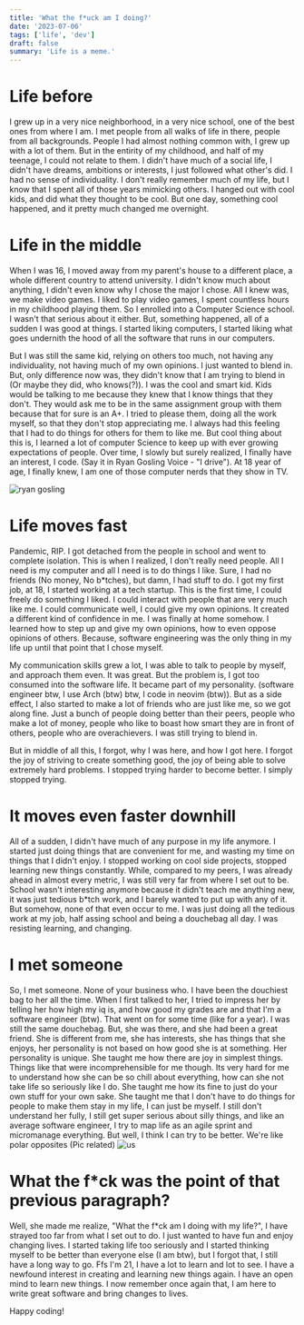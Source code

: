 ```yaml
---
title: 'What the f*uck am I doing?'
date: '2023-07-06'
tags: ['life', 'dev']
draft: false
summary: 'Life is a meme.'
---
```


# Life before

I grew up in a very nice neighborhood, in a very nice school, one of the best ones from where I am. I met people from all walks of life in there, people from all backgrounds.
People I had almost nothing common with, I grew up with a lot of them. But in the entirity of my childhood, and half of my teenage, I could not relate to them. I didn't have much
of a social life, I didn't have dreams, ambitions or interests, I just followed what other's did. I had no sense of individuality. I don't really remember much of my life, but I know
that I spent all of those years mimicking others. I hanged out with cool kids, and did what they thought to be cool. But one day, something cool happened, and it pretty much changed me overnight.

# Life in the middle

When I was 16, I moved away from my parent's house to a different place, a whole different country to attend university. I didn't know much about anything, I didn't even know why I chose the major I chose.
All I knew was, we make video games. I liked to play video games, I spent countless hours in my childhood playing them. So I enrolled into a Computer Science school. I wasn't that serious about it either.
But, something happened, all of a sudden I was good at things. I started liking computers, I started liking what goes undernith the hood of all the software that runs in our computers.

But I was still the same kid, relying on others too much, not having any individuality, not having much of my own opinions. I just wanted to blend in. But, only difference now was, they didn't know that I am trying to blend in (Or maybe they did, who knows(?)).
I was the cool and smart kid. Kids would be talking to me because they knew that I know things that they don't. They would ask me to be in the same assignment group with them because that for sure is an A+. I tried
to please them, doing all the work myself, so that they don't stop appreciating me. I always had this feeling that I had to do things for others for them to like me. But cool thing about this is, I learned a lot of computer Science
to keep up with ever growing expectations of people. Over time, I slowly but surely realized, I finally have an interest, I code. (Say it in Ryan Gosling Voice - "I drive"). At 18 year of age, I finally knew, I am one of those computer
nerds that they show in TV.

![ryan gosling](https://i0.wp.com/bamfstyle.com/wp-content/uploads/2016/12/drive-main.jpg?ssl=1)

# Life moves fast

Pandemic, RIP. I got detached from the people in school and went to complete isolation. This is when I realized, I don't really need people. All I need is my computer and all I need is to do things I like.
Sure, I had no friends (No money, No b\*tches), but damn, I had stuff to do. I got my first job, at 18, I started working at a tech startup. This is the first time, I could freely do something I liked. I could interact with people that
are very much like me. I could communicate well, I could give my own opinions. It created a different kind of confidence in me. I was finally at home somehow. I learned how to step up and give my own opinions, how to even oppose opinions of
others. Because, software engineering was the only thing in my life up until that point that I chose myself.

My communication skills grew a lot, I was able to talk to people by myself, and approach them even. It was great. But the problem is, I got too consumed into the software life. It became part of my personality.
(software engineer btw, I use Arch (btw) btw, I code in neovim (btw)). But as a side effect, I also started to make a lot of friends who are just like me, so we got along fine. Just a bunch of people doing better than their peers, people
who make a lot of money, people who like to boast how smart they are in front of others, people who are overachievers. I was still trying to blend in.

But in middle of all this, I forgot, why I was here, and how I got here. I forgot the joy of striving to create something good, the joy of being able to solve extremely hard problems. I stopped trying harder to become better. I simply stopped trying.

# It moves even faster downhill

All of a sudden, I didn't have much of any purpose in my life anymore. I started just doing things that are convenient for me, and wasting my time on things that I didn't enjoy. I stopped
working on cool side projects, stopped learning new things constantly. While, compared to my peers, I was already ahead in almost every metric, I was still very far from where I set out to be.
School wasn't interesting anymore because it didn't teach me anything new, it was just tedious b\*tch work, and I barely wanted to put up with any of it. But somehow, none of that even occur to me.
I was just doing all the tedious work at my job, half assing school and being a douchebag all day. I was resisting learning, and changing.

# I met someone

So, I met someone. None of your business who. I have been the douchiest bag to her all the time. When I first talked to her, I tried to impress her by telling her how high my iq is, and how good my grades are and that I'm a software engineer (btw).
That went on for some time (like for a year). I was still the same douchebag. But, she was there, and she had been a great friend. She is different from me, she has interests, she has things that she enjoys, her personality is not based on how good she is at something.
Her personality is unique. She taught me how there are joy in simplest things. Things like that were incomprehensible for me though. Its very hard for me to understand how she can be so chill about everything, how can she not take life so seriously like I do. She taught me how its fine to just do your own stuff for your own sake.
She taught me that I don't have to do things for people to make them stay in my life, I can just be myself. I still don't understand her fully, I still get super serious about silly things, and like an average software engineer, I try to map life as an agile sprint and micromanage everything. But well, I think I can try to be better.
We're like polar opposites (Pic related)
![us](/static/images/355851797_1004361990575871_6387191573244514789_n.jpg)

# What the f\*ck was the point of that previous paragraph?

Well, she made me realize, "What the f\*ck am I doing with my life?", I have strayed too far from what I set out to do. I just wanted to have fun and enjoy changing lives. I started taking life too seriously and I started thinking myself to be better than everyone else (I am btw), but
I forgot that, I still have a long way to go. Ffs I'm 21, I have a lot to learn and lot to see. I have a newfound interest in creating and learning new things again. I have an open mind to learn new things.
I now remember once again that, I am here to write great software and bring changes to lives.

Happy coding!

